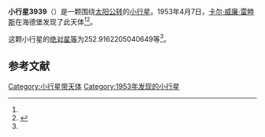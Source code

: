 {{Infobox planet
| bgcolour = #FFFFC0
| name = 3939 Huruhata
| symbol = 
| image = 
| caption = 
| discovery = yes
| discovery_ref = 
| discoverer = [[卡尔·威廉·雷睦斯|卡尔·威廉·雷睦斯]]
| discovery_site = [[海德堡|海德堡]] 
| discovered = 1953年4月7日
| designations = yes
| mp_name = 
| named_after = 
| alt_names = 1953 GO/ 1972 VW1 / 1977 TY4 / 1982 SW2 / 1986 GH1 / 1988 TT1
| mp_category = [[主带小行星|主带小行星]]
| orbit_ref = <ref name="a">[http://ssd.jpl.nasa.gov/sbdb.cgi?sstr=3939 3939 Huruhata] {{Wayback|url=http://ssd.jpl.nasa.gov/sbdb.cgi?sstr=3939 |date=20210717065256 }}，小行星數據庫瀏覽器（JPL Small-Body Database Browser）－[[美国国家航空航天局|美国国家航空航天局]]喷气推进实验室</ref>
| epoch = 2456400.5 (2013年4月18日更新)
| aphelion = {{convert|3.423229128458212|AU|km|3|abbr=on|lk=out}}
| perihelion = {{convert|2.79442248308081|AU|km|3|abbr=on}}
| semimajor = {{convert|3.108825805769511|AU|km|3|abbr=on}}
| eccentricity = 0.101132499
| period = 2002.133393 [[日|日]]<br />5.48[[儒略年|儒略年]]
| avg_speed = 
| inclination = 24.78158996640032
| asc_node = 32.47015045754686
| mean_anomaly = 
| arg_peri = 252.9162205040649
| satellites = 
| physical_characteristics = yes
| dimensions = 
| mass = 
| density = 
| surface_grav = 
| escape_velocity = 
| sidereal_day = 
| axial_tilt = 
| pole_ecliptic_lat = 
| pole_ecliptic_lon = 
| albedo = 
| temperatures= 
| temp_name1 = 
| mean_temp_1 = 
| max_temp_1 = 
| temp_name2 = 
| max_temp_2 = 
| spectral_type = 
| abs_magnitude = 252.9162205040649
}}

'''小行星3939'''（{{lang-en|3939 Huruhata}}）是一颗围绕[[太阳|太阳]][[公转|公转]]的[[小行星|小行星]]。1953年4月7日，[[卡尔·威廉·雷睦斯|卡尔·威廉·雷睦斯]]在海德堡发现了此天体<ref name="a" /><ref>{{cite news|title=小行星列表|url=http://cfa-www.harvard.edu/iau/lists/NumberedMPs.txt|accessdate=2013-07-08|newspaper=哈佛大学|archive-date=2008-05-17|archive-url=https://web.archive.org/web/20080517010638/http://cfa-www.harvard.edu/iau/lists/NumberedMPs.txt|dead-url=no}}</ref>。

这颗小行星的[[绝对星等|绝对星等]]为252.9162205040649等<ref name="a" />。

==参考文献==
{{reflist}}
{{Minor Planet Number|[[小行星3938|小行星3938]]|[[小行星3940|小行星3940]]}}

{{小天体}}

[[Category:小行星带天体|Category:小行星带天体]]
[[Category:1953年发现的小行星|Category:1953年发现的小行星]]

{{asteroid-stub}}